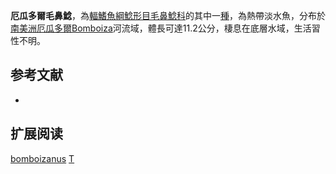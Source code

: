 {{Speciesbox
| name = 厄瓜多爾毛鼻鯰
| image = 
| image_width = 
| status = NE
| status_system = IUCN3.1
| genus = Trichomycterus
| species = bomboizanus
| authority = [[Tortonese|Tortonese]], 1942
| synonyms = *''Pygidium bomboizanum'', Tortonese, 1942
*''Pygidium bomboizanus'', Tortonese, 1942
}}

'''厄瓜多爾毛鼻鯰'''，為[[輻鰭魚綱|輻鰭魚綱]][[鯰形目|鯰形目]][[毛鼻鯰科|毛鼻鯰科]]的其中一[[種|種]]，為熱帶淡水魚，分布於[[南美洲|南美洲]][[厄瓜多爾|厄瓜多爾]]Bomboiza河流域，體長可達11.2公分，棲息在底層水域，生活習性不明。

== 参考文献 ==
*{{FishBase_species|genus=Trichomycterus|species|bomboizanus|year=2014|month=10}}

== 扩展阅读 ==
{{refbegin}}
{{wikispecies-inline|Trichomycterus bomboizanus|厄瓜多爾毛鼻鯰}}
{{refend}}
{{Taxonbar|from=Q5630275}}

[[Category:毛鼻鯰属|bomboizanus]]
[[Category:1942年描述的魚類|T]]

{{鯰形目小作品}}
